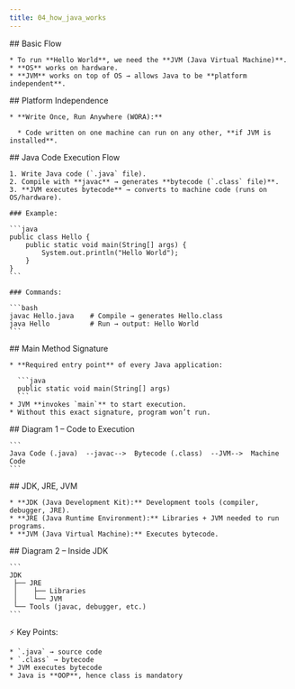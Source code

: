 ```yaml
---
title: 04_how_java_works
---
```


<steps>
  <step>
    ## Basic Flow

    * To run **Hello World**, we need the **JVM (Java Virtual Machine)**.
    * **OS** works on hardware.
    * **JVM** works on top of OS → allows Java to be **platform independent**.
  </step>

  <step>
    ## Platform Independence

    * **Write Once, Run Anywhere (WORA):**

      * Code written on one machine can run on any other, **if JVM is installed**.
  </step>

  <step>
    ## Java Code Execution Flow

    1. Write Java code (`.java` file).
    2. Compile with **javac** → generates **bytecode (`.class` file)**.
    3. **JVM executes bytecode** → converts to machine code (runs on OS/hardware).

    ### Example:

    ```java
    public class Hello {
        public static void main(String[] args) {
            System.out.println("Hello World");
        }
    }
    ```

    ### Commands:

    ```bash
    javac Hello.java    # Compile → generates Hello.class
    java Hello          # Run → output: Hello World
    ```
  </step>

  <step>
    ## Main Method Signature

    * **Required entry point** of every Java application:

      ```java
      public static void main(String[] args)
      ```
    * JVM **invokes `main`** to start execution.
    * Without this exact signature, program won’t run.
  </step>

  <step>
    ## Diagram 1 – Code to Execution

    ```
    Java Code (.java)  --javac-->  Bytecode (.class)  --JVM-->  Machine Code
    ```
  </step>

  <step>
    ## JDK, JRE, JVM

    * **JDK (Java Development Kit):** Development tools (compiler, debugger, JRE).
    * **JRE (Java Runtime Environment):** Libraries + JVM needed to run programs.
    * **JVM (Java Virtual Machine):** Executes bytecode.
  </step>

  <step>
    ## Diagram 2 – Inside JDK

    ```
    JDK
     ├── JRE
     │    ├── Libraries
     │    └── JVM
     └── Tools (javac, debugger, etc.)
    ```
  </step>

  <step>
    ⚡ Key Points:

    * `.java` → source code
    * `.class` → bytecode
    * JVM executes bytecode
    * Java is **OOP**, hence class is mandatory
  </step>
</steps>
